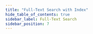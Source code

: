 ```yaml
---
title: "Full-Text Search with Index"
hide_table_of_contents: true
sidebar_label: Full-Text Search
sidebar_position: 7
---
```





<LanguageSwitcher supportedLanguages={supportedLanguages} />

<LanguageContent language="csharp">
   <SearchingCsharp />
</LanguageContent>

<LanguageContent language="python">
   <SearchingPython />
</LanguageContent>

<LanguageContent language="php">
   <SearchingPhp />
</LanguageContent>

<LanguageContent language="nodejs">
   <SearchingNodejs />
</LanguageContent>


<!---
### Client API
- [Full-Text search](../../client-api/session/querying/text-search/full-text-search)

### Indexes
- [Analyzers](../../indexes/using-analyzers)
- [Boosting](../../indexes/boosting)


-->